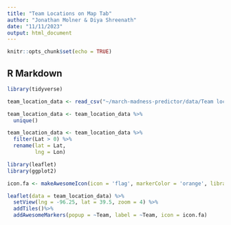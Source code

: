 ```yaml
---
title: "Team Locations on Map Tab"
author: "Jonathan Molner & Diya Shreenath"
date: "11/11/2023"
output: html_document
---
```


```r
knitr::opts_chunk$set(echo = TRUE)
```

## R Markdown

```r
library(tidyverse)
```

```r
team_location_data <- read_csv("~/march-madness-predictor/data/Team locations.csv")
```

```r
team_location_data <- team_location_data %>%
  unique()
```

```r
team_location_data <- team_location_data %>%
  filter(Lat > 0) %>%
  rename(lat = Lat,
         lng = Lon)
```

```r
library(leaflet)
library(ggplot2)
```


```r
icon.fa <- makeAwesomeIcon(icon = 'flag', markerColor = 'orange', library='fa', iconColor = 'gray')
```



```r
leaflet(data = team_location_data) %>% 
  setView(lng = -96.25, lat = 39.5, zoom = 4) %>%
  addTiles()%>%
  addAwesomeMarkers(popup = ~Team, label = ~Team, icon = icon.fa)
            
```